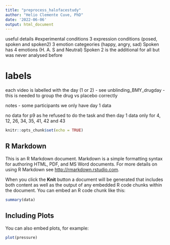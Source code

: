 ```yaml
---
title: "preprocess_halofacestudy"
author: "Helio Clemente Cuve, PhD"
date: '2022-06-06'
output: html_document
---
```



useful details
#experimental conditions
3 expression conditions (posed, spoken and spoken2)
3 emotion categeories (happy, angry, sad)
Spoken has 4 emotions (H. A. S and Neutral)
Spoken 2 is the additional for all but was never analysed before

# labels
each video is labelled with the day (1 or 2) - see unblinding_BMY_drugday
- this is needed to group the drug vs placebo correctly

notes
- some participants we only have day 1 data 

no data for p9 as he refused to do the task and then day 1 data only for 4, 12, 26, 34, 35, 41, 42 and 43 



```r
knitr::opts_chunk$set(echo = TRUE)
```

## R Markdown

This is an R Markdown document. Markdown is a simple formatting syntax for authoring HTML, PDF, and MS Word documents. For more details on using R Markdown see <http://rmarkdown.rstudio.com>.

When you click the **Knit** button a document will be generated that includes both content as well as the output of any embedded R code chunks within the document. You can embed an R code chunk like this:

```r
summary(data)
```

## Including Plots

You can also embed plots, for example:

```r
plot(pressure)
```

